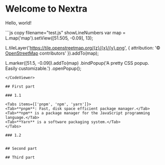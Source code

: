 
# Welcome to Nextra
 
Hello, world!

<CodeViewer>
  ```js copy filename="test.js" showLineNumbers
  var map = L.map('map').setView([51.505, -0.09], 13);

L.tileLayer('https://tile.openstreetmap.org/{z}/{x}/{y}.png', {
    attribution: '&copy; <a href="https://www.openstreetmap.org/copyright">OpenStreetMap</a> contributors'
}).addTo(map);

L.marker([51.5, -0.09]).addTo(map)
    .bindPopup('A pretty CSS popup.<br> Easily customizable.')
    .openPopup();
  ```
</CodeViewer>

## First part

### 1.1 

<Tabs items={['pnpm', 'npm', 'yarn']}>
  <Tab>**pnpm**: Fast, disk space efficient package manager.</Tab>
  <Tab>**npm** is a package manager for the JavaScript programming language.</Tab>
  <Tab>**Yarn** is a software packaging system.</Tab>
</Tabs>

### 1.2


## Second part

## Third part